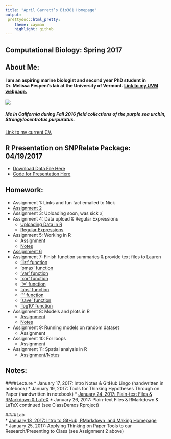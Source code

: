 ```yaml
---
title: "April Garrett’s Bio381 Homepage"
output:
 prettydoc::html_pretty:
    theme: cayman
    highlight: github
---
```


## Computational Biology: Spring 2017


## About Me:
#### I am an aspiring marine biologist and second year PhD student in Dr. Melissa Pespeni's lab at the University of Vermont. [Link to my UVM webpage.](http://www.uvm.edu/~biology/?Page=students/makukhov.php&SM=facultysubmenu.html)

![](IMG_2250.jpg)

##### Me in California during Fall 2016 field collections of the purple sea urchin, *Strongylocentrotus purpuratus*.


[Link to my current CV.](MAKUKHOV_April_CV_January2017.docx)

## R Presentation on SNPRelate Package: 04/19/2017
* [Download Data File Here](OASV2-rmdup-Bio381-filtered.recode.vcf)
* [Code for Presentation Here](RPresentationCode_04_19_17.html)


## Homework:

* Assignment 1: Links and fun fact emailed to Nick     
* [Assignment 2](Homework02.html)
* Assignment 3: Uploading soon, was sick :(
* Assignment 4: Data upload & Regular Expressions
    + [Uploading Data in R](Assignment4_DataUploadInR.html)
    + [Regular Expressions](Assignment4_RegEx.html)
* Assignment 5: Working in R
    + [Assignment](Assignment5_WorkinginR.html)
    + [Notes](RNotes_Assignment5.R)
* [Assignment 6](Assignment6_FunctionSummariesinR.html)
* Assignment 7: Finish function summaries & provide text files to Lauren
    + ['list' function](list.txt)
    + ['pmax' function](pmax.txt)
    + ['var' function](var.txt)
    + ['xor' function](xor.txt)
    + ['!=' function](ExclamationPointEqualSign.txt)
    + ['abs' function](abs.txt)
    + ['^' function](carrot_operator.txt)
    + ['save' function](save.txt)
    + ['log10' function](log10.txt)
* Assignment 8: Models and plots in R
    + [Assignment](Assignment8_MakingFunctionsAndPlotsinR.html)
    + [Notes](HW8_Script.R)
* Assignment 9: Running models on random dataset
    + Assignment
* Assignment 10: For loops
    + Assignment
* Assignment 11: Spatial analysis in R
    + [Assignment/Notes](Assignment12_SpatialAnalysis.R)
    

## Notes:

####Lecture
* January 17, 2017: Intro Notes & GitHub Lingo (handwritten in notebook)
* January 19, 2017: Tools for Thinking Hypotheses Through on Paper (handwritten in notebook)
* [January 24, 2017: Plain-text Files & RMarkdown & LaTeX](2017-01-24-CompBioLectureNotes.txt) 
* January 26, 2017: Plain-text Files & RMarkdown & LaTeX continued (see ClassDemos Rproject)



####Lab   
* [January 18, 2017: Intro to GitHub, RMarkdown, and Making Homepage](2017-01-18-NotesOnGitHubSetup-Intro.txt)   
* January 25, 2017: Applying Thinking on Paper Tools to our Research/Presenting to Class (see Assignment 2 above)
